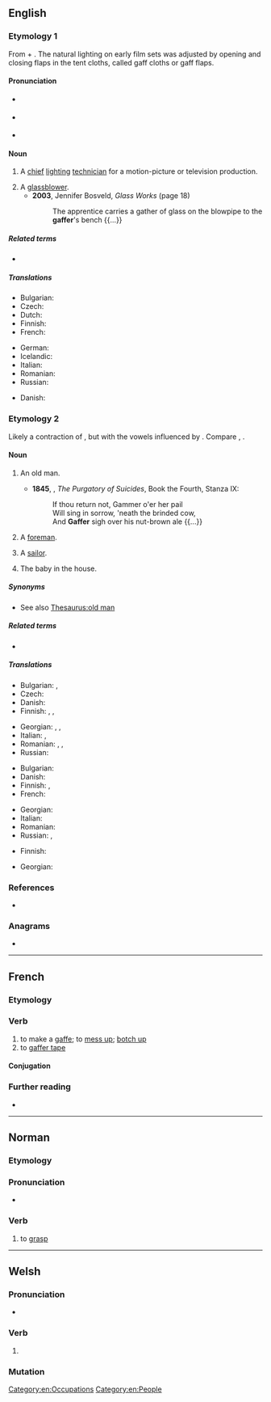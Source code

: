{{also|Gaffer}}
==English==

===Etymology 1===
From {{etyl|enm|en}} {{m|enm|gaffe||a hook}} + {{m|en|-er}}. The natural lighting on early film sets was adjusted by opening and closing flaps in the tent cloths, called gaff cloths or gaff flaps.

====Pronunciation====
* {{a|GenAm}} {{IPA|/ɡæfɚ/|lang=en}}
* {{a|RP}} {{IPA|/ɡæfə/|lang=en}}
* {{rhymes|æfə(ɹ)|lang=en}}

====Noun====
{{en-noun}}

# {{lb|en|film}} A [[chief]] [[lighting]] [[technician]] for a motion-picture or television production.
# A [[glassblower]].
#* '''2003''', Jennifer Bosveld, ''Glass Works'' (page 18)
#*: The apprentice carries a gather of glass on the blowpipe to the '''gaffer''''s bench {{...}}

=====Related terms=====
* {{l|en|gaffer tape}}

=====Translations=====
{{trans-top|chief lighting technician}}
* Bulgarian: {{t-check|bg|осветител|m}}
* Czech: {{t|cs|vrchní osvětlovač|m}}
* Dutch: {{t+|nl|gaffer}}
* Finnish: {{t|fi|valaistusmestari}}
* French: {{t+|fr|éclairagiste|m|f}}
{{trans-mid}}
* German: {{t|de|Oberbeleuchter|m}}
* Icelandic: {{t|is|ljósameistari|m}}
* Italian: {{t|it|responsabile luci|m}}
* Romanian: {{t|ro|maestru de lumini|m}}
* Russian: {{t|ru|гла́вный освети́тель|m}}
{{trans-bottom}}

{{trans-see|glassblower}}

{{checktrans-top}}
* Danish: {{t-check|da|lysmand}}
{{trans-mid}}
{{trans-bottom}}

===Etymology 2===
Likely a contraction of {{m|en|godfather}}, but with the vowels influenced by {{m|en|grandfather}}. Compare {{cog|fr|compère}}, {{cog|de|Gevatter}}.

====Noun====
{{en-noun}}

# {{lb|en|colloquial}} An old man.
#* '''1845''', {{w|Thomas Cooper}}, ''The Purgatory of Suicides'', Book the Fourth, Stanza IX:
#*: If thou return not, Gammer o'er her pail
#*: Will sing in sorrow, 'neath the brinded cow,
#*: And '''Gaffer''' sigh over his nut-brown ale {{...}}
# {{lb|en|British}} A [[foreman]].
# A [[sailor]]. <!--always "old gaffer"?-->
# {{lb|en|in Maritime regions}} The baby in the house. <!--always "little gaffer"?-->

=====Synonyms=====
* See also [[Thesaurus:old man]]

=====Related terms=====
* {{l|en|gammer}}

=====Translations=====
{{trans-top|old man}}
* Bulgarian: {{t|bg|старче|m}}, {{t|bg|дядка|m}}
* Czech: {{t|cs|strejc|m}}
* Danish: {{t|da|gammel mand}}
* Finnish: {{t+|fi|ukko}}, {{t+|fi|äijä}}, {{t+|fi|taata}}
{{trans-mid}}
* Georgian: {{t|ka|მოხუცი}}, {{t+|ka|ბერიკაცი}}, {{t|ka|ბებერი}}
* Italian: {{t+|it|vecchio|m}}, {{t+|it|anziano|m}}
* Romanian: {{t+|ro|moșneag|m}}, {{t+|ro|moș|m}}, {{t+|ro|bătrân|m}}
* Russian: {{t+|ru|стари́к|m}}
{{trans-bottom}}

{{trans-top|foreman}}
* Bulgarian: {{t+|bg|бригадир|m}}
* Danish: {{t|da|formand}}
* Finnish: {{t+|fi|pomo}}, {{t+|fi|kymppi}}
* French: {{t+|fr|contre-maître|m}}
{{trans-mid}}
* Georgian: {{t|ka|ათისთავი}}
* Italian: {{t|it|caposquadra|m}}
* Romanian: {{t+|ro|maistru|m}}
* Russian: {{t+|ru|деся́тник|m}}, {{t+|ru|бригади́р|m}}
{{trans-bottom}}

{{trans-top|sailor}}
* Finnish: {{t|fi|pikipöksy}}
{{trans-mid}}
* Georgian: {{t|ka|მეზღვაური}}
{{trans-bottom}}

{{trans-see|baby}}

===References===
* {{R:OED Online|code=50091544|title=gaffer|date=1989}}

===Anagrams===
* {{anagrams|en|a=aeffgr|Graeff}}

[[Category:en:Occupations]]
[[Category:en:People]]

----

==French==

===Etymology===
{{suffix|fr|gaffe|er}}

===Verb===
{{fr-verb}}

# to make a [[gaffe]]; to [[mess up]]; [[botch up]]
# to [[gaffer tape]]

====Conjugation====
{{fr-conj-auto}}

===Further reading===
* {{R:TLFi}}

----

==Norman==

===Etymology===
{{rfe|lang=nrf}}

===Pronunciation===
* {{audio|Jer-gaffer.ogg|Audio (Jersey)|lang=nrf}}

===Verb===
{{nrf-verb}}

# {{lb|nrf|Jersey}} to [[grasp]]

----

==Welsh==

===Pronunciation===
* {{IPA|/ˈɡafɛr/|lang=cy}}

===Verb===
{{head|cy|mutated verb}}

# {{soft mutation of|caffer|lang=cy}}

===Mutation===
{{cy-mut-auto|caffer}}